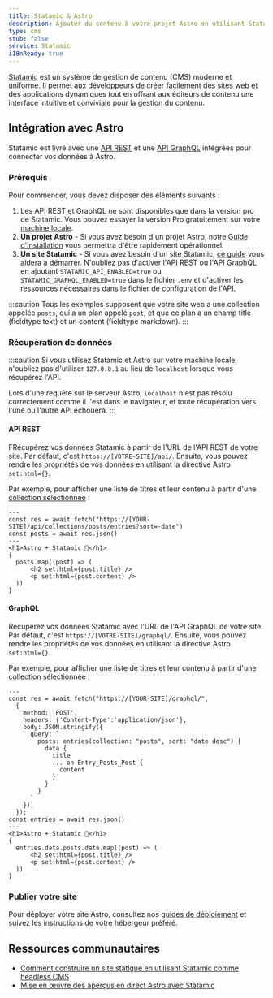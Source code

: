 ```yaml
---
title: Statamic & Astro
description: Ajouter du contenu à votre projet Astro en utilisant Statamic comme CMS
type: cms
stub: false
service: Statamic
i18nReady: true
---
```


[Statamic](https://statamic.com/) est un système de gestion de contenu (CMS) moderne et uniforme. Il permet aux développeurs de créer facilement des sites web et des applications dynamiques tout en offrant aux éditeurs de contenu une interface intuitive et conviviale pour la gestion du contenu.

## Intégration avec Astro

Statamic est livré avec une [API REST](https://statamic.dev/rest-api) et une [API GraphQL](https://statamic.dev/graphql) intégrées pour connecter vos données à Astro.

### Prérequis

Pour commencer, vous devez disposer des éléments suivants :

1. Les API REST et GraphQL ne sont disponibles que dans la version pro de Statamic. Vous pouvez essayer la version Pro gratuitement sur votre [machine locale](https://statamic.dev/tips/how-to-enable-statamic-pro#trial-mode).
2. **Un projet Astro** - Si vous avez besoin d'un projet Astro, notre [Guide d'installation](/fr/install/auto/) vous permettra d'être rapidement opérationnel.
3. **Un site Statamic** - Si vous avez besoin d'un site Statamic, [ce guide](https://statamic.dev/quick-start-guide) vous aidera à démarrer.
N'oubliez pas d'activer l'[API REST](https://statamic.dev/rest-api#enable-the-api) ou l'[API GraphQL](https://statamic.dev/graphql#enable-graphql) en ajoutant `STATAMIC_API_ENABLED=true` ou `STATAMIC_GRAPHQL_ENABLED=true` dans le fichier `.env` et d'activer les ressources nécessaires dans le fichier de configuration de l'API.

:::caution
Tous les exemples supposent que votre site web a une collection appelée `posts`, qui a un plan appelé `post`, et que ce plan a un champ title (fieldtype text) et un content (fieldtype markdown).
:::

### Récupération de données
:::caution
Si vous utilisez Statamic et Astro sur votre machine locale, n'oubliez pas d'utiliser `127.0.0.1` au lieu de `localhost` lorsque vous récupérez l'API.

Lors d'une requête sur le serveur Astro, `localhost` n'est pas résolu correctement comme il l'est dans le navigateur, et toute récupération vers l'une ou l'autre API échouera.
:::

#### API REST

FRécupérez vos données Statamic à partir de l'URL de l'API REST de votre site. Par défaut, c'est `https://[VOTRE-SITE]/api/`. Ensuite, vous pouvez rendre les propriétés de vos données en utilisant la directive Astro `set:html={}`. 

Par exemple, pour afficher une liste de titres et leur contenu à partir d'une [collection sélectionnée](https://statamic.dev/collections) :

```astro title="src/pages/index.astro
---
const res = await fetch("https://[YOUR-SITE]/api/collections/posts/entries?sort=-date")
const posts = await res.json()
---
<h1>Astro + Statamic 🚀</h1>
{
  posts.map((post) => (
      <h2 set:html={post.title} />
      <p set:html={post.content} />
  ))
}
```

#### GraphQL

Récupérez vos données Statamic avec l'URL de l'API GraphQL de votre site. Par défaut, c'est `https://[VOTRE-SITE]/graphql/`. Ensuite, vous pouvez rendre les propriétés de vos données en utilisant la directive Astro `set:html={}`. 

Par exemple, pour afficher une liste de titres et leur contenu à partir d'une [collection sélectionnée](https://statamic.dev/collections) :

```astro title="src/pages/index.astro
---
const res = await fetch("https://[YOUR-SITE]/graphql/",
  {
    method: 'POST',
    headers: {'Content-Type':'application/json'},
    body: JSON.stringify({
      query: `
        posts: entries(collection: "posts", sort: "date desc") {
          data {
            title
            ... on Entry_Posts_Post {
              content
            }
          }
        }
      `
    }),
  });
const entries = await res.json()
---
<h1>Astro + Statamic 🚀</h1>
{
  entries.data.posts.data.map((post) => (
      <h2 set:html={post.title} />
      <p set:html={post.content} />
  ))
}
```

### Publier votre site

Pour déployer votre site Astro, consultez nos [guides de déploiement](/fr/guides/deploy/) et suivez les instructions de votre hébergeur préféré.

## Ressources communautaires 

- [Comment construire un site statique en utilisant Statamic comme headless CMS](https://buddy.works/guides/statamic-rest-api)
- [Mise en œuvre des aperçus en direct Astro avec Statamic](https://maciekpalmowski.dev/implementing-live-previews-in-headless-statamic-when-using-astro/)